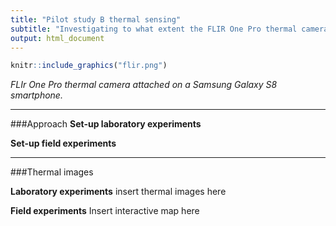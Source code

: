 ```yaml
---
title: "Pilot study B thermal sensing"
subtitle: "Investigating to what extent the FLIR One Pro thermal camera is able to measure temperature of a water body"
output: html_document
---
```


```r
knitr::include_graphics("flir.png") 
```
*FLIr One Pro thermal camera attached on a Samsung Galaxy S8 smartphone.* 

***

###Approach
**Set-up laboratory experiments**

**Set-up field experiments**

***

###Thermal images

**Laboratory experiments**
insert thermal images here

**Field experiments**
Insert interactive map here
